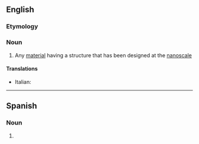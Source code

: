 {{also|Nanomaterial}}

==English==

===Etymology===
{{prefix|nano|material|lang=en}}

===Noun===
{{en-noun}}

# Any [[material]] having a structure that has been designed at the [[nanoscale]]

====Translations====
{{trans-top}}
* Italian: {{t+|it|nanomateriale|m}}
{{trans-mid}}
{{trans-bottom}}
----
==Spanish==

===Noun===
{{es-noun|m}}

# {{l|en|nanomaterial}}